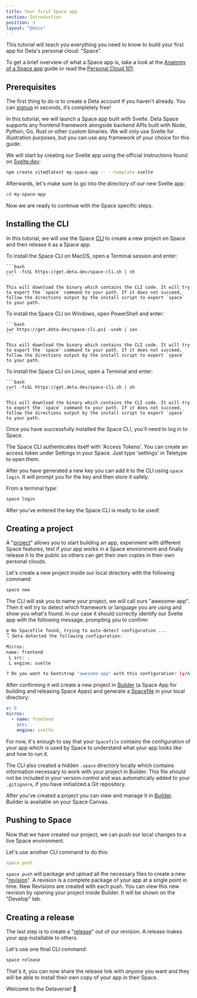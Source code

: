 ```yaml
---
title: Your first Space app
section: Introduction
position: 3
layout: "@docs"
---
```



This tutorial will teach you everything you need to know to build your first app for Deta's personal cloud: "Space".

To get a brief overview of what a Space app is, take a look at the [Anatomy of a Space app](/docs/en/introduction/app-anatomy) guide or read the [Personal Cloud 101](/docs/en/introduction/personal-cloud).

## Prerequisites

The first thing to do is to create a Deta account if you haven’t already. You can [signup](https://deta.space/signup) in seconds, it’s completely free!

In this tutorial, we will launch a Space app built with Svelte. Deta Space supports any frontend framework alongside backend APIs built with Node, Python, Go, Rust or other custom binaries. We will only use Svelte for illustration purposes, but you can use any framework of your choice for this guide.

We will start by creating our Svelte app using the official instructions found on [Svelte.dev](https://svelte.dev/):

```bash
npm create vite@latest my-space-app -- --template svelte
```

Afterwards, let's make sure to go into the directory of our new Svelte app:

```bash
cd my-space-app
```

Now we are ready to continue with the Space specific steps.

## Installing the CLI

In this tutorial, we will use the Space [CLI](/docs/en/reference/cli) to create a new project on Space and then release it as a Space app.


<OSTabs>
  <Fragment slot="mac">
    To install the Space CLI on MacOS, open a Terminal session and enter:

    ```bash
    curl -fsSL https://get.deta.dev/space-cli.sh | sh
    ```

    This will download the binary which contains the CLI code. It will try to export the `space` command to your path. If it does not succeed, follow the directions output by the install script to export `space` to your path.
  </Fragment>

  <Fragment slot="win">
    To install the Space CLI on Windows, open PowerShell and enter:

    ```bash
    iwr https://get.deta.dev/space-cli.ps1 -useb | iex
    ```

    This will download the binary which contains the CLI code. It will try to export the `space` command to your path. If it does not succeed, follow the directions output by the install script to export `space` to your path.
  </Fragment>
  
  <Fragment slot="linux">
    To install the Space CLI on Linux, open a Terminal and enter:

    ```bash
    curl -fsSL https://get.deta.dev/space-cli.sh | sh
    ```

    This will download the binary which contains the CLI code. It will try to export the `space` command to your path. If it does not succeed, follow the directions output by the install script to export `space` to your path.
  </Fragment>

</OSTabs>

Once you have successfully installed the Space CLI, you'll need to log in to Space.

The Space CLI authenticates itself with 'Access Tokens'. You can create an access token under Settings in your Space. Just type 'settings' in Teletype to open them.

After you have generated a new key you can add it to the CLI using `space login`. It will prompt you for the key and then store it safely.

From a terminal type: 

```bash
space login
```

After you've entered the key the Space CLI is ready to be used!

## Creating a project

A "[project](/docs/en/basics/projects)" allows you to start building an app, experiment with different Space features, test if your app works in a Space environment and finally release it to the public so others can get their own copies in their own personal clouds.

Let's create a new project inside our local directory with the following command:

```bash
space new 
```

The CLI will ask you to name your project, we will call ours "awesome-app". Then it will try to detect which framework or language you are using and show you what's found. In our case it should correctly identify our Svelte app with the following message, prompting you to confirm:

```bash
⚙️ No Spacefile found, trying to auto-detect configuration ...
👇 Deta detected the following configuration:

Micros:   
name: frontend
 L src: .
 L engine: svelte

? Do you want to bootstrap "awesome-app" with this configuration? (y/n)
```

After confirming it will create a new project in [Builder](/docs/en/basics/projects#projects-in-builder) (a Space App for building and releasing Space Apps) and generate a [Spacefile](/docs/en/reference/spacefile) in your local directory:

```yaml
v: 0
micros:
  - name: frontend
    src: .
    engine: svelte
```

For now, it's enough to say that your `Spacefile` contains the configuration of your app which is used by Space to understand what your app looks like and how to run it.

The CLI also created a hidden `.space` directory locally which contains information necessary to work with your project in Builder. This file should not be included in your version control and was automatically added to your `.gitignore`, if you have initialized a Git repository.

After you've created a project you can view and manage it in [Builder](/docs/en/basics/projects#projects-in-builder). Builder is available on your Space Canvas.

## Pushing to Space

Now that we have created our project, we can push our local changes to a live Space environment.

Let's use another CLI command to do this:

```yaml
space push
```

`space push` will package and upload all the necessary files to create a new "[revision](/docs/en/basics/revisions#whats-a-revision)". A revision is a complete package of your app at a single point in time. New Revisions are created with each push. You can view this new revision by opening your project inside Builder. It will be shown on the "Develop" tab.

## Creating a release

The last step is to create a "[release](/docs/en/basics/releases)" out of our revision. A release makes your app installable to others.

Let's use one final CLI command:

```bash
space release
```

That's it, you can now share the release link with *anyone* you want and they will be able to install their own copy of your app in their Space.

Welcome to the Detaverse! 🚀